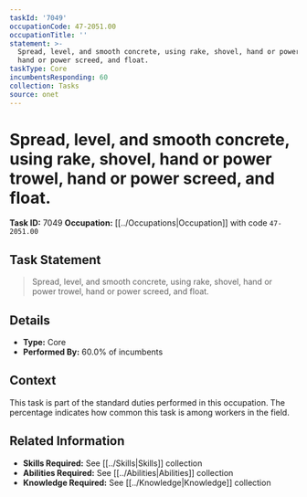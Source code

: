 ```yaml
---
taskId: '7049'
occupationCode: 47-2051.00
occupationTitle: ''
statement: >-
  Spread, level, and smooth concrete, using rake, shovel, hand or power trowel,
  hand or power screed, and float.
taskType: Core
incumbentsResponding: 60
collection: Tasks
source: onet
---
```

# Spread, level, and smooth concrete, using rake, shovel, hand or power trowel, hand or power screed, and float.

**Task ID:** 7049
**Occupation:** [[../Occupations|Occupation]] with code `47-2051.00`

## Task Statement

> Spread, level, and smooth concrete, using rake, shovel, hand or power trowel, hand or power screed, and float.

## Details

- **Type:** Core
- **Performed By:** 60.0% of incumbents

## Context

This task is part of the standard duties performed in this occupation. The percentage indicates how common this task is among workers in the field.

## Related Information

- **Skills Required:** See [[../Skills|Skills]] collection
- **Abilities Required:** See [[../Abilities|Abilities]] collection
- **Knowledge Required:** See [[../Knowledge|Knowledge]] collection
